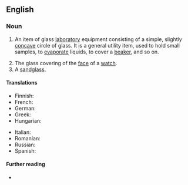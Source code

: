 ==English==

===Noun===
{{en-noun|es}}

# {{lb|en|chemistry}} An item of glass [[laboratory]] equipment consisting of a simple, slightly [[concave]] circle of glass. It is a general utility item, used to hold small samples, to [[evaporate]] liquids, to cover a [[beaker]], and so on.
# The glass covering of the [[face]] of a [[watch]].
# A [[sandglass]].

====Translations====
{{trans-top|laboratory equipment}}
* Finnish: {{t|fi|kellolasi}}
* French: {{t+|fr|verre de montre|m}}
* German: {{t-needed|de}}
* Greek: {{t|el|[[ύαλος]] [[ωρολογίου]]|f}}
* Hungarian: {{t+|hu|óraüveg}}
{{trans-mid}}
* Italian: {{t-needed|it}}
* Romanian: {{t|ro|sticlă de ceas|f}}
* Russian: {{t-needed|ru}}
* Spanish: {{t-needed|es}}
{{trans-bottom}}

====Further reading====
* {{pedialite}}